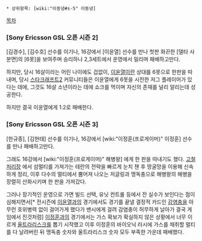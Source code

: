  * 상위항목: [wiki:"이동녕#s-5" 이동녕]

[[목차]]

=== [Sony Ericsson GSL 오픈 시즌 2] ===
[김경수], [김수호] 선수를 이기나, 16강에서 [이윤열] 선수를 만나 첫판 화끈한 [델타 사분면]의 [6못]을 보여주며 승리하나 2,3세트에서 운영에서 밀리며 패배하고만다.

하지만, 당시 16살이라는 어린 나이에도 겁없이, [[이윤열]]이란 상대를 6못으로 한판을 따내며, 당시 [[스타크래프트2]] 커뮤니티들은 이윤열에게 6못을 시전한 저그 플레이어가 있다는 데에, 그것도 16살 소년이라는 데에 쇼크를 먹이며 자신의 존재를 널리 알리는데 성공한다.

하지만 결국 이윤열에게 1:2로 패배한다.
=== [Sony Ericsson GSL 오픈 시즌 3] ===
[한규종], [김현태] 선수를 이기나, 16강에서 [wiki:"이정훈(프로게이머)" 이정훈] 선수를 만나 패배하고만다.

그래도 16강에서 [wiki:"이정훈(프로게이머)" 해병왕] 에게 한 판을 따내기도 했다. [[고철 처리장]] 에서 섬멀티를 가져가는 테란의 전략을 빠르게 눈치 챈 후 땅굴망을 이용해 신속하게 정리, 이후 다수의 멀티에서 뿜어져 나오는 저글링과 맹독충으로 해병왕의 해병을 장렬히 산화시키며 한 판을 가져갔다.

그러나 장기적인 운영으로 가면 빌드 선택, 유닛 컨트롤 등에서 잔 실수가 보인다는 점이 심해지면서[* 전시즌에 [[이윤열]]과의 경기에서도 경기를 끝낼 결정적 카드인 [[감염충]]을 아무런 호위병력 없이 걸어가게 했다가 밴시에게 걸려 감염충이 허무하게 날아가 결국 게임에서 진것처럼] [[이정훈]]과의 경기에서는 가스 확보가 확실하지 않은 상황에서 너무 이르게 [[울트라리스크]]를 뽑기 시작했고 이후 이정훈의 바이오닉 러시에 가스를 채취할 멀티를 다 날려버린 뒤 맹독충 숫자와 울트라리스크 숫자 모두 부족한 가운데 패배했다.

